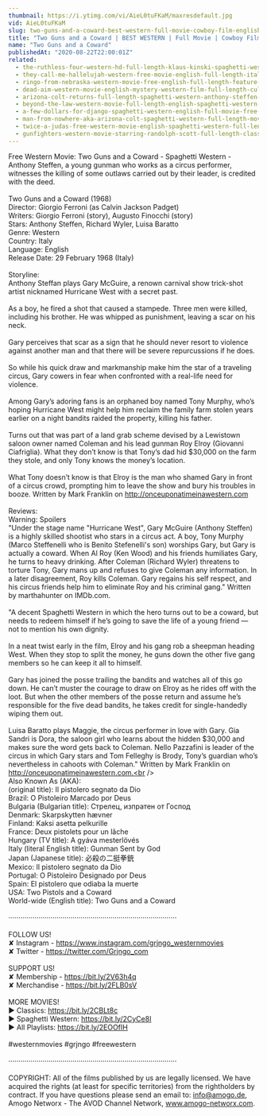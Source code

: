 ```yaml
---
thumbnail: https://i.ytimg.com/vi/AieL0tuFKaM/maxresdefault.jpg
vid: AieL0tuFKaM
slug: two-guns-and-a-coward-best-western-full-movie-cowboy-film-english-wild-west
title: "Two Guns and a Coward | BEST WESTERN | Full Movie | Cowboy Film | English | Wild West"
name: "Two Guns and a Coward"
publishedAt: "2020-08-22T22:00:01Z"
related:
  - the-ruthless-four-western-hd-full-length-klaus-kinski-spaghetti-western-full-movie
  - they-call-me-hallelujah-western-free-movie-english-full-length-italian-western-feature-film
  - ringo-from-nebraska-western-movie-free-english-full-length-feature-film-spaghetti-western
  - dead-aim-western-movie-english-mystery-western-film-full-length-cult-movie-thriller
  - arizona-colt-returns-full-length-spaghetti-western-anthony-steffen-cowboy-film-1970
  - beyond-the-law-western-movie-full-length-english-spaghetti-western-full-free-youtube-movies
  - a-few-dollars-for-django-spaghetti-western-english-full-movie-free-full-youtube-movies
  - man-from-nowhere-aka-arizona-colt-spaghetti-western-full-length-movie-english-hd-free-films
  - twice-a-judas-free-western-movie-english-spaghetti-western-full-length
  - gunfighters-western-movie-starring-randolph-scott-full-length-classic-feature-film-english
---
```


Free Western Movie: Two Guns and a Coward - Spaghetti Western - Anthony Steffen, a young gunman who works as a circus performer, witnesses the killing of some outlaws carried out by their leader, is credited with the deed.<br />
<br />
Two Guns and a Coward (1968)<br />
Director: Giorgio Ferroni (as Calvin Jackson Padget)<br />
Writers: Giorgio Ferroni (story), Augusto Finocchi (story)<br />
Stars: Anthony Steffen, Richard Wyler, Luisa Baratto <br />
Genre: Western <br />
Country: Italy<br />
Language: English<br />
Release Date: 29 February 1968 (Italy)<br />
 <br />
Storyline:<br />
Anthony Steffan plays Gary McGuire, a renown carnival show trick-shot artist nicknamed Hurricane West with a secret past.<br />
<br />
As a boy, he fired a shot that caused a stampede. Three men were killed, including his brother. He was whipped as punishment, leaving a scar on his neck.<br />
<br />
Gary perceives that scar as a sign that he should never resort to violence against another man and that there will be severe repurcussions if he does.<br />
<br />
So while his quick draw and markmanship make him the star of a traveling circus, Gary cowers in fear when confronted with a real-life need for violence.<br />
<br />
Among Gary’s adoring fans is an orphaned boy named Tony Murphy, who’s hoping Hurricane West might help him reclaim the family farm stolen years earlier on a night bandits raided the property, killing his father.<br />
<br />
Turns out that was part of a land grab scheme devised by a Lewistown saloon owner named Coleman and his lead gunman Roy Elroy (Giovanni Ciafriglia). What they don’t know is that Tony’s dad hid $30,000 on the farm they stole, and only Tony knows the money’s location.<br />
<br />
What Tony doesn’t know is that Elroy is the man who shamed Gary in front of a circus crowd, prompting him to leave the show and bury his troubles in booze. Written by Mark Franklin on http://onceuponatimeinawestern.com<br />
<br />
Reviews:<br />
Warning: Spoilers<br />
"Under the stage name "Hurricane West", Gary McGuire (Anthony Steffen) is a highly skilled shootist who stars in a circus act. A boy, Tony Murphy (Marco Steffenelli who is Benito Stefenelli's son) worships Gary, but Gary is actually a coward. When Al Roy (Ken Wood) and his friends humiliates Gary, he turns to heavy drinking. After Coleman (Richard Wyler) threatens to torture Tony, Gary mans up and refuses to give Coleman any information. In a later disagreement, Roy kills Coleman. Gary regains his self respect, and his circus friends help him to eliminate Roy and his criminal gang." Written by marthahunter on IMDb.com.<br />
<br />
"A decent Spaghetti Western in which the hero turns out to be a coward, but needs to redeem himself if he’s going to save the life of a young friend — not to mention his own dignity.<br />
<br />
In a neat twist early in the film, Elroy and his gang rob a sheepman heading West. When they stop to split the money, he guns down the other five gang members so he can keep it all to himself.<br />
<br />
Gary has joined the posse trailing the bandits and watches all of this go down. He can’t muster the courage to draw on Elroy as he rides off with the loot. But when the other members of the posse return and assume he’s responsible for the five dead bandits, he takes credit for single-handedly wiping them out.<br />
<br />
Luisa Baratto plays Maggie, the circus performer in love with Gary. Gia Sandri is Dora, the saloon girl who learns about the hidden $30,000 and makes sure the word gets back to Coleman. Nello Pazzafini is leader of the circus in which Gary stars and Tom Felleghy is Brody, Tony’s guardian who’s nevertheless in cahoots with Coleman." Written by Mark Franklin on http://onceuponatimeinawestern.com.<br />
<br />
Also Known As (AKA):<br />
(original title): Il pistolero segnato da Dio<br />
Brazil: O Pistoleiro Marcado por Deus<br />
Bulgaria (Bulgarian title): Стрелец, изпратен от Господ<br />
Denmark: Skarpskytten hævner<br />
Finland: Kaksi asetta pelkurille<br />
France: Deux pistolets pour un lâche<br />
Hungary (TV title): A gyáva mesterlövés<br />
Italy (literal English title): Gunman Sent by God<br />
Japan (Japanese title): 必殺の二挺拳銃<br />
Mexico: Il pistolero segnato da Dio<br />
Portugal: O Pistoleiro Designado por Deus<br />
Spain: El pistolero que odiaba la muerte<br />
USA: Two Pistols and a Coward<br />
World-wide (English title): Two Guns and a Coward<br />
<br />
····················································································<br />
<br />
FOLLOW US!<br />
✘ Instagram - https://www.instagram.com/grjngo_westernmovies<br />
✘ Twitter - https://twitter.com/Grjngo_com<br />
<br />
SUPPORT US!<br />
✘ Membership - https://bit.ly/2V63h4q<br />
✘ Merchandise - https://bit.ly/2FLB0sV<br />
<br />
MORE MOVIES! <br />
► Classics: https://bit.ly/2CBLt8c <br />
► Spaghetti Western: https://bit.ly/2CyCe8I <br />
► All Playlists: https://bit.ly/2EOOfIH <br />
<br />
#westernmovies #grjngo #freewestern<br />
<br />
····················································································<br />
<br />
COPYRIGHT: All of the films published by us are legally licensed. We have acquired the rights (at least for specific territories) from the rightholders by contract. If you have questions please send an email to: info@amogo.de, Amogo Networx - The AVOD Channel Network, www.amogo-networx.com.